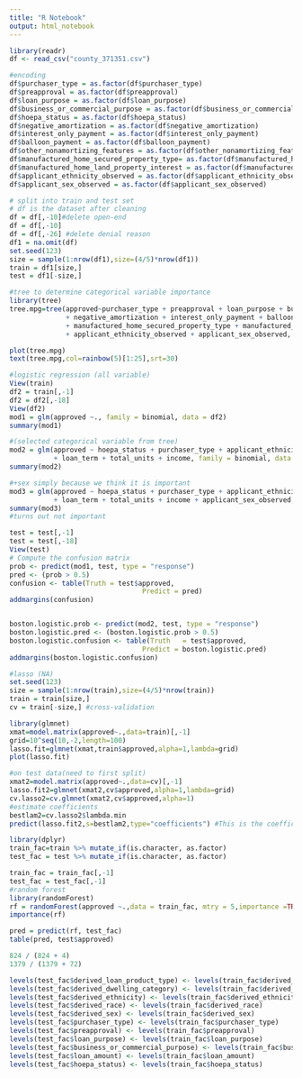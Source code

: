 ```yaml
---
title: "R Notebook"
output: html_notebook
---
```


```r
library(readr)
df <- read_csv("county_371351.csv")
```

```r
#encoding
df$purchaser_type = as.factor(df$purchaser_type)
df$preapproval = as.factor(df$preapproval)
df$loan_purpose = as.factor(df$loan_purpose)
df$business_or_commercial_purpose = as.factor(df$business_or_commercial_purpose)
df$hoepa_status = as.factor(df$hoepa_status)
df$negative_amortization = as.factor(df$negative_amortization)
df$interest_only_payment = as.factor(df$interest_only_payment)
df$balloon_payment = as.factor(df$balloon_payment)
df$other_nonamortizing_features = as.factor(df$other_nonamortizing_features)
df$manufactured_home_secured_property_type= as.factor(df$manufactured_home_secured_property_type)
df$manufactured_home_land_property_interest = as.factor(df$manufactured_home_land_property_interest)
df$applicant_ethnicity_observed = as.factor(df$applicant_ethnicity_observed)
df$applicant_sex_observed = as.factor(df$applicant_sex_observed)
```

```r
# split into train and test set
# df is the dataset after cleaning
df = df[,-10]#delete open-end
df = df[,-10]
df = df[,-26] #delete denial reason
df1 = na.omit(df)
set.seed(123)
size = sample(1:nrow(df1),size=(4/5)*nrow(df1))
train = df1[size,]
test = df1[-size,]
```

```r
#tree to determine categorical variable importance
library(tree)
tree.mpg=tree(approved~purchaser_type + preapproval + loan_purpose + business_or_commercial_purpose + hoepa_status
              + negative_amortization + interest_only_payment + balloon_payment + other_nonamortizing_features
              + manufactured_home_secured_property_type + manufactured_home_land_property_interest
              + applicant_ethnicity_observed + applicant_sex_observed, data=df1)

plot(tree.mpg)
text(tree.mpg,col=rainbow(5)[1:25],srt=30)
```

```r
#logistic regression (all variable)
View(train)
df2 = train[,-1]
df2 = df2[,-18]
View(df2)
mod1 = glm(approved ~., family = binomial, data = df2)
summary(mod1)

#(selected categorical variable from tree)
mod2 = glm(approved ~ hoepa_status + purchaser_type + applicant_ethnicity_observed + loan_amount 
           + loan_term + total_units + income, family = binomial, data = df2)
summary(mod2)

#+sex simply because we think it is important
mod3 = glm(approved ~ hoepa_status + purchaser_type + applicant_ethnicity_observed + loan_amount 
           + loan_term + total_units + income + applicant_sex_observed, family = binomial, data = df2)
summary(mod3)
#turns out not important
```

```r
test = test[,-1]
test = test[,-18]
View(test)
# Compute the confusion matrix
prob <- predict(mod1, test, type = "response")
pred <- (prob > 0.5)
confusion <- table(Truth = test$approved,
                                 Predict = pred)
addmargins(confusion)


boston.logistic.prob <- predict(mod2, test, type = "response")
boston.logistic.pred <- (boston.logistic.prob > 0.5)
boston.logistic.confusion <- table(Truth   = test$approved,
                                 Predict = boston.logistic.pred)
addmargins(boston.logistic.confusion)
```























```r
#lasso (NA)
set.seed(123)
size = sample(1:nrow(train),size=(4/5)*nrow(train))
train = train[size,]
cv = train[-size,] #cross-validation

library(glmnet)
xmat=model.matrix(approved~.,data=train)[,-1] 
grid=10^seq(10,-2,length=100)
lasso.fit=glmnet(xmat,train$approved,alpha=1,lambda=grid) 
plot(lasso.fit)

#on test data(need to first split)
xmat2=model.matrix(approved~.,data=cv)[,-1]
lasso.fit2=glmnet(xmat2,cv$approved,alpha=1,lambda=grid)
cv.lasso2=cv.glmnet(xmat2,cv$approved,alpha=1)
#estimate coefficients
bestlam2=cv.lasso2$lambda.min
predict(lasso.fit2,s=bestlam2,type="coefficients") #This is the coefficients
```

```r
library(dplyr)
train_fac=train %>% mutate_if(is.character, as.factor)
test_fac = test %>% mutate_if(is.character, as.factor)

train_fac = train_fac[,-1]
test_fac = test_fac[,-1]
#random forest
library(randomForest)
rf = randomForest(approved ~.,data = train_fac, mtry = 5,importance =TRUE)
importance(rf)

pred = predict(rf, test_fac)
table(pred, test$approved)

824 / (824 + 4)
1379 / (1379 + 72)
```

```r
levels(test_fac$derived_loan_product_type) <- levels(train_fac$derived_loan_product_type)
levels(test_fac$derived_dwelling_category) <- levels(train_fac$derived_dwelling_category)
levels(test_fac$derived_ethnicity) <- levels(train_fac$derived_ethnicity)
levels(test_fac$derived_race) <- levels(train_fac$derived_race)
levels(test_fac$derived_sex) <- levels(train_fac$derived_sex)
levels(test_fac$purchaser_type) <- levels(train_fac$purchaser_type)
levels(test_fac$preapproval) <- levels(train_fac$preapproval)
levels(test_fac$loan_purpose) <- levels(train_fac$loan_purpose)
levels(test_fac$business_or_commercial_purpose) <- levels(train_fac$business_or_commercial_purpose)
levels(test_fac$loan_amount) <- levels(train_fac$loan_amount)
levels(test_fac$hoepa_status) <- levels(train_fac$hoepa_status)
```

